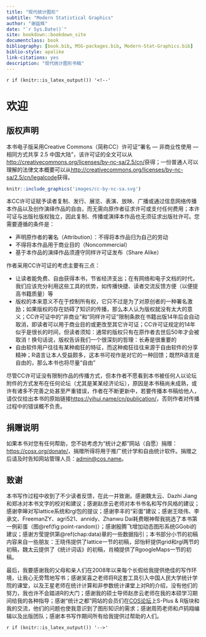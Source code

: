 ```yaml
--- 
title: "现代统计图形"
subtitle: "Modern Statistical Graphics"
author: "谢益辉"
date: "`r Sys.Date()`"
site: bookdown::bookdown_site
documentclass: book
bibliography: [book.bib, MSG-packages.bib, Modern-Stat-Graphics.bib]
biblio-style: apalike
link-citations: yes
description: "现代统计图形书稿"
---
```


`r if (knitr::is_latex_output()) '<!--'` 

# 欢迎 {#welcome .unnumbered}

## 版权声明 {#copyright .unnumbered}

本书电子版采用Creative Commons（简称CC）许可证“署名 --- 非商业性使用 --- 相同方式共享 2.5 中国大陆”，该许可证的全文可以从<http://creativecommons.org/licenses/by-nc-sa/2.5/cn/>获得；一份普通人可以理解的法律文本概要可以从<http://creativecommons.org/licenses/by-nc-sa/2.5/cn/legalcode>获得。

```r
knitr::include_graphics('images/cc-by-nc-sa.svg')
```

本CC许可证赋予读者复制、发行、展览、表演、放映、广播或通过信息网络传播本作品以及创作演绎作品的自由，而无需向原作者征求许可或支付任何费用；本许可证与出版社版权独立，因此复制、传播或演绎本作品也无须征求出版社许可。您需要遵循的条件是：

- 声明原作者的署名（Attribution）：不得将本作品归为自己的劳动
- 不得将本作品用于商业目的（Noncommercial）
- 基于本作品的演绎作品须遵守同样许可证发布（Share Alike）

作者采用CC许可证的考虑主要有三点：

- 让读者能免费、自由获得本书，节省经济支出；在有网络和电子文档的时代，我们应该充分利用这些工具的优势，如传播快捷、读者交流反馈方便（以便提高书籍质量）等
- 版权的本来意义不在于控制所有权，它只不过是为了对原创者的一种署名激励；如果版权的存在妨碍了知识的传播，那么本人认为版权就没有太大的意义；CC许可证中的“非商业”和“同样许可证”限制条款在书籍出版14年后会自动取消，即读者可以用于商业目的或更改至其它许可证；CC许可证规定的14年似乎是很长的时间，但读者须知：通常的版权只有在原作者去世后50年才会被取消！换句话说，版权告诉我们一个很深刻的哲理：长寿是很重要的
- 自由软件用户往往有某种痴狂的特征，而这种痴狂往往来源于自由软件的分享精神；R语言让本人受益颇多，这本书可视作是对它的一种回馈；既然R语言是自由的，那么本书也将尽量“自由”

尽管CC许可证没有限制作品的传播方式，但本作者不愿看到本书被任何人以论坛附件的方式发布在任何论坛（尤其是某某经济论坛），原因是本书稿尚未成熟，或许有诸多不完善之处甚至严重错误，作者在不断更新中，若要传播本书稿给他人，请仅仅给出本书的原始链接<https://yihui.name/cn/publication/>，否则作者对传播过程中的错误概不负责。


## 捐赠说明 {#donate .unnumbered}

如果本书对您有任何帮助，您不妨考虑为“统计之都”网站（自愿）捐赠：<https://cosx.org/donate/>，捐赠所得将用于推广统计学和自由统计软件。捐赠之后请及时告知网站管理人员：[admin@cos.name](mailto:admin@cos.name)。


## 致谢 {#acknowledgement .unnumbered}

本书写作过程中收到了不少读者反馈，在此一并致谢。感谢魏太云、Dazhi Jiang和郑冰对本书文字的校对和建议；感谢赵彦云老师对本书书名和写作风格的建议；感谢李皞对写lattice系统和rgl包的提议；感谢李丰的“彩蛋”建议；感谢王晓伟、李承文、FreemanZY、agri521、annidy、Zhanwu
Dai耗费眼神帮我挑选了本书第一例彩蛋（图\@ref(fig:point-random)）；感谢殷腾飞增加动态图形系统GGobi的建议；感谢方莹提供第\@ref(chap:data)章的一些数据指引；本书部分小节的初稿内容来自一些朋友：王晓伟提供了lattice一节的初稿，邱怡轩提供grid和rgl两节的初稿，魏太云提供了《统计词话》的初稿，肖楠提供了RgoogleMaps一节的初稿。

最后，我要感谢我的父母和亲人们在2008年以来每个长假给我提供绝佳的写作环境，让我心无旁骛地写书；感谢吴喜之老师将R这套工具引入中国人民大学统计学院的课堂，以及王星老师在统计计算和非参数统计课堂上对R的介绍，没有他们的努力，我也许不会踏进R的大门；感谢我的硕士导师赵彦云老师在我的本硕学习期间给我的各种指导；感谢“统计之都”网站的会员们在[COS论坛](https://d.cosx.org/)上S-Plus
\& R版块和我的交流，他们的问题也使我意识到了图形知识的需求；感谢周筠老师和卢鸫翔编辑以及出版团队；感谢本书写作期间所有给我提供过帮助的人们。

`r if (knitr::is_latex_output()) '-->'`
